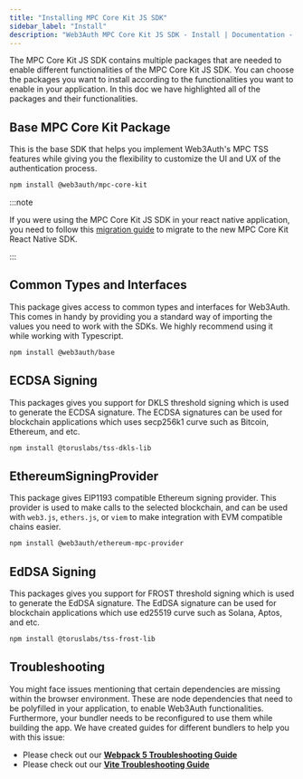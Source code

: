 ```yaml
---
title: "Installing MPC Core Kit JS SDK"
sidebar_label: "Install"
description: "Web3Auth MPC Core Kit JS SDK - Install | Documentation - Web3Auth"
---
```


The MPC Core Kit JS SDK contains multiple packages that are needed to enable different
functionalities of the MPC Core Kit JS SDK. You can choose the packages you want to install
according to the functionalities you want to enable in your application. In this doc we have
highlighted all of the packages and their functionalities.

## Base MPC Core Kit Package

This is the base SDK that helps you implement Web3Auth's MPC TSS features while giving you the
flexibility to customize the UI and UX of the authentication process.

```bash npm2yarn
npm install @web3auth/mpc-core-kit
```

:::note

If you were using the MPC Core Kit JS SDK in your react native application, you need to follow this
[migration guide](/migration-guides/mpc-core-kit-react-native-migration) to migrate to the new MPC
Core Kit React Native SDK.

:::

## Common Types and Interfaces

This package gives access to common types and interfaces for Web3Auth. This comes in handy by
providing you a standard way of importing the values you need to work with the SDKs. We highly
recommend using it while working with Typescript.

```bash npm2yarn
npm install @web3auth/base
```

## ECDSA Signing

This packages gives you support for DKLS threshold signing which is used to generate the ECDSA
signature. The ECDSA signatures can be used for blockchain applications which uses secp256k1 curve
such as Bitcoin, Ethereum, and etc.

```bash npm2yarn
npm install @toruslabs/tss-dkls-lib
```

## EthereumSigningProvider

This package gives EIP1193 compatible Ethereum signing provider. This provider is used to make calls
to the selected blockchain, and can be used with `web3.js`, `ethers.js`, or `viem` to make
integration with EVM compatible chains easier.

```bash npm2yarn
npm install @web3auth/ethereum-mpc-provider
```

## EdDSA Signing

This packages gives you support for FROST threshold signing which is used to generate the EdDSA
signature. The EdDSA signature can be used for blockchain applications which use ed25519 curve such
as Solana, Aptos, and etc.

```bash npm2yarn
npm install @toruslabs/tss-frost-lib
```

## Troubleshooting

You might face issues mentioning that certain dependencies are missing within the browser
environment. These are node dependencies that need to be polyfilled in your application, to enable
Web3Auth functionalities. Furthermore, your bundler needs to be reconfigured to use them while
building the app. We have created guides for different bundlers to help you with this issue:

- Please check out our **[Webpack 5 Troubleshooting Guide](/troubleshooting/webpack-issues)**
- Please check out our **[Vite Troubleshooting Guide](/troubleshooting/vite-issues)**
